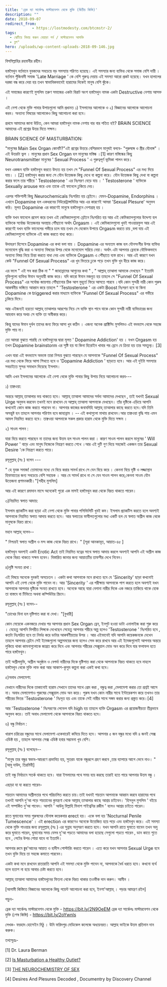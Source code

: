 ```yaml
---
title: 'ব্রেক দ্যা সার্কেলঃ মাস্টারবেশন থেকে মুক্তি (দ্বিতীয় কিস্তি)'
description: ""
date: 2018-09-07
redirect_from: 
            - https://lostmodesty.com/btcmstr-2/
tags: 
  - ঝেটিয়ে বিদায় করুন বেয়াড়া পর্ন / মাস্টারবেশন আসক্তি
  - ব্লগ"
hero: /uploads/wp-content-uploads-2018-09-146.jpg
---
```

বিসমিল্লাহির রহমানীর রহীম।

হস্তমৈথুন বর্তমানে যুবকদের সবচেয়ে বড় সমস্যায় পরিণত হয়েছে। এই সমস্যার জন্য ব্যক্তির থেকে সমাজ বেশি দায়ী । বর্তমান পুঁজিবাদী সমাজ 'Late Marriage ' কে বেশি গুরুত্ব দেয়ায় এই সমস্যা আরো প্রকট হয়েছে। যখন হালালের দরজা বন্ধ করে দেয়া হয় তখন স্বাভাবিকভাবেই হারামের দিকেই মানুষ বেশি ঝুঁকে।

এই সমাজের কারণেই মুসলিম তরুণ সমাজের একটা বিরাট অংশ হস্তমৈথুন নামক একটা Destructive নেশায় আসক্ত ।

এই নেশা থেকে মুক্তি পাবার উপায়গুলো আমি প্রধানত ১) ইসলামের আলোকে ও ২) বিজ্ঞানের আলোকে আলোচনা করব। অন্যান্য বিষয়ের আলোকেও কিছু আলোচনা করা হবে।

প্রথমে আমাদের জানা উচিত, কেন আমরা হস্তমৈথুন নামক নেশায় বার বার পতিত হই? BRAIN SCIENCE আমাদের এই প্রশ্নের উত্তর দিতে সক্ষম।

BRAIN SCIENCE OF MASTURBATION:

"মানুষের Main Sex Organ কোনটি?"এই প্রশ্নের উত্তরে বেশিরভাগ মানুষই বলবে- "পুরুষাঙ্গ ও স্ত্রীর যৌনাঙ্গ" । এই উত্তরটা ভুল । মানুষের প্রধান Sex Organ হল মানুষের মস্তিষ্ক ।\[1] কারণ মস্তিষ্কের কিছু Neurotransmitter মানুষের ' Sexual Process ' এ গুরুত্বপূর্ণ ভূমিকা পালন করে।

যখন একজন ব্যক্তি হস্তমৈথুন করতে উদ্যত হয় তখন সে "Funnel Of Sexual Process" এর মধ্য দিয়ে যায়। । \[2] হস্তমৈথুন করার জন্য সে যৌন উত্তেজক কিছু দেখে বা কল্পনা করে। যৌন উত্তেজক কিছু দেখা বা কল্পনা করার ফলে তার শরীরে ' Testosterone ' এর নিঃসরণ বেড়ে যায় । ' Testosterone ' ব্যক্তিকে Sexually arouse করে এবং তাকে এই ফানেলে ঢুকিয়ে দেয়।

এরপর শক্তিশালী কিছু Neurochemicals নিঃসরিত হয় ব্রেইনে। যেমন-Dopamine, Endorphins । এখানে Dopamine হল একধরনের নিউরোট্রান্সমিটার আর এর কারণেই আমরা 'Sexual Plesure' অনুভব করি। মূলত Dopamine এর কারণেই মানুষে হস্তমৈথুনে নেশাগ্রস্থ হয় ।

ব্যক্তি যখন ফানেলে প্রবেশ করে তখন এই কেমিক্যালগুলো ব্রেইনে নিঃসরিত হয় আর এই কেমিক্যালগুলোর উদ্দেশ্য হল ব্যক্তিকে সর্বোচ্চ উত্তেজনার অবস্থায় পৌঁছানো অর্থাৎ Orgasm । এই কেমিক্যালগুলো খুবই পাওয়ারফুল আর এই কারণেই যখন ব্যক্তি ফানেলের গভীরে চলে যায় তখন সে যেকোন উপায়ে Orgasm করতে চায় ,বলা যায় এই কেমিক্যালগুলো ব্যক্তিকে এই কাজ করতে বাধ্য করে।

উদাহরণ হিসেবে Dopamine এর কথা বলা যায় । Dopamine এর অন্যতম কাজ হল যৌনসংগীর উপর ব্যক্তির মনোযোগ বৃদ্ধি করা ও অন্যান্য বিষয়ের উপর থেকে মনোযোগ সরিয়ে নেয়া। অর্থাৎ এটা আপনার ব্রেনকে যৌক্তিকভাবে অন্যান্য বিষয় নিয়ে চিন্তা করতে বাধা দেয় এবং ব্যক্তিকে Orgasm এ পৌঁছাতে ব্যস্ত রাখে। আর এই কারণে যখন কেউ "Funnel Of Sexual Process" এর খুব ভিতরে ঢুকে পড়ে তখন যুক্তি খুব ধীরে কাজ করে।

এর ফলে " এই সব করা ঠিক না " " জাহান্নামের আগুনের কথা " , " আল্লাহ্‌ তাআলা আমাকে দেখছেন " ইত্যাদি যুক্তিগুলো ব্যক্তির ঈমান অনুযায়ী কাজ করে। যদি কারো ঈমান মজবুত হয় তাহলে সে "Funnel Of Sexual Process" এর সর্বোচ্চ জায়গায় পৌঁছানোর ঠিক আগ মুহূর্তে ফিরে আসতে পারবে ।যদি কোন সুন্দরী নারী কোন পুরুষ আকর্ষনীয় ভঙ্গিতে আহ্বান করে তাহলে " 'Testosterone ' এর একটা Boost নিঃসরণ হবে যা কিনা Dopamine কে triggered করার মাধ্যমে ব্যক্তিকে "Funnel Of Sexual Process" এর গভীরে ঢুকিয়ে দিবে।

আর এইজন্যই হয়তো আল্লাহ্‌ তাআলার আরশের নিচে সে ব্যক্তি স্থান পাবে যাকে কোন সুন্দরী নারী ব্যভিচারের জন্য আহবান করে অথচ সে ব্যক্তি তা অস্বীকার করে।

কিন্তু যাদের ঈমান দুর্বল তাদের জন্য ফিরে আসা খুব কঠিন । এজন্য অনেক প্রাক্টিসিং মুসলিমও এই বদভ্যাস থেকে সহজে মুক্তি পায় না।

তো আমরা বুঝতে পারছি যে হস্তমৈথুনের দ্বারা মূলত ' Dopamine Addiction' হয় । যখন Orgasm হয় তখন Dopamine brainstorm এর সৃষ্টি হয় যা কিনা হিরোইন খাবার পর ব্রেনে যে ক্রিয়া হয় তার সমতুল্য। \[3]

এখন যারা এই বদভ্যাসে অভ্যস্ত তারা নিশ্চয় বুঝতে পারছেন যে আপনাকে "Funnel Of Sexual Process" এর মধ্য থেকে ফিরে আসা শিখতে হবে ও 'Dopamine Addiction ' ছাড়তে হবে। আর এই দুইটা সমস্যার সবচাইতে সুন্দর সমাধান দিয়েছে ইসলাম।

আমি এখন ইসলামের আলোকে এই নেশা থেকে মুক্তি পাবার কিছু উপায় নিয়ে আলোচনা করব---

১) তাক্বওয়া:

অন্তরে আল্লাহ্‌ তাআলার ভয় থাকতে হবে। আল্লাহ্‌ তাআলা আমাদের সর্বদা আমাদের দেখছেন , তাই যখনই Sexual Urge অনুভব করবেন তখনই মনে রাখবেন যে আল্লাহ্‌ তাআলা আপনাকে দেখছেন। তাঁর দৃষ্টিকে এড়িয়ে আপনি কখনোই কোন কাজ করতে পারবেন না। আপনার কাজের জবাবদিহি আল্লাহ্‌ তাআলার কাছে করতে হবে।যদি তিনি অসন্তুষ্ট হন তাহলে আপনার পরিণাম হবে জাহান্নাম । -- এই কথাগুলো মাথায় রাখবেন।আর তাক্বওয়া বৃদ্ধি পায় এমন আমল নিয়মিত করতে হবে। তাক্বওয়া আপনাকে সকল প্রকার হারাম থেকে মুক্তি দিতে সক্ষম ।

২) সাওম পালন :

যারা বিয়ে করতে পারছেন না তাদের জন্য উত্তম হল সাওম পালন করা । কারণ সাওম পালন করলে মানুষের ' Will Power ' বাড়ে এবং মানুষ নিজেকে নিয়ন্ত্রণ করতে শেখে ।আর এই দুটি গুণ দিয়ে সহজেই একজন তার Sexual Desire 'কে নিয়ন্ত্রণ করতে পারে।

রসূলুল্লাহ্‌ (সঃ ) বলেন ---

" হে যুবক সমাজ! তোমাদের মধ্যে যে বিয়ে করার সামর্থ রাখে সে যেন বিয়ে করে । কেননা বিয়ে দৃষ্টি ও লজ্জাস্থান হিফাযাতের জন্য সবচেয়ে বেশি সহায়ক । আর যে সামর্থ রাখে না সে যেন সাওম পালন করে,কেননা সাওম যৌন উত্তেজনা প্রশমনকারী।"\[সহীহ মুসলিম]

আর এই কারণে রমাদান মাসে অনেকেই পুরো এক মাসই হস্তমৈথুন করা থেকে বিরত থাকতে পারেন।

৩)নিয়মিত স্বলাত আদায়:

ইসলাম প্র্যাকটিস করা ছাড়া এই নেশা থেকে মুক্তি পাবার পসিভিলিটি খুবই কম। ইসলাম প্র্যাকটিস করতে হলে অবশ্যই আপনাকে নিয়মিত স্বলাত আদায় করতে হবে। আর স্বলাতের ফাযীলতগুলোর মধ্য একটি হল যে স্বলাত অশ্লীল কাজ থেকে মানুষকে বিরত রাখে।

মহান আল্লাহ্‌ বলেন--

" নিশ্চয়ই স্বলাত অশ্লীল ও মন্দ কাজ থেকে বিরত রাখে। " \[সূরা আনকাবূত, আয়াত-৪৫ ]

হস্তমৈথুন অবশ্যই একটা Erotic Act তাই নিয়মিত যত্নের সাথে স্বলাত আদায় করলে অবশ্যই আপনি এই অশ্লীল কাজ থেকে বিরত থাকতে সক্ষম হবেন। বিস্তারিত জানার জন্য আয়াতটির তাফসীর দেখে নিবেন।

৪)দৃষ্টি সংযত রাখা :

এই বিষয়ে অনেকে যুবকই অসচেতন । একটা কথা আপনাকে মনে রাখতে হবে যে 'Sincerity' ছাড়া কখনোই আপনি এই নেশা থেকে মুক্তি পাবেন না। আর 'Sincerity ' এর পরীক্ষায় আপনাকে পাশ করতে হলে অবশ্যই যখন আপনাকে আপনার দৃষ্টিকে সংযত রাখতে হবে। অনেকে আছে যারা বেগানা নারীর দিকে এক নজরে তাকিয়ে থাকে হোক তা বাস্তবে বা টিভিতে অথবা কম্পিউটার স্ক্রিনে।

রসূলুল্লাহ্‌ (সঃ ) বলেন--

"চোখের যিনা হল দৃষ্টিপাত করা বা দেখা। "\[বুখারী]

কোন মেয়েকে একনজরে দেখার পর আপনার প্রধান Sex Organ ব্রেন, ইনপুট হওয়া ডাটা এনালাইজ করা শুরু করে । যেহেতু আপনি বিপরীত লিঙ্গকে দেখেছেন সেহেতু আপনার শরীরে অল্প হলেও 'Testosterone ' নিঃসরিত হবে , কতটা নিঃসরিত হবে তা নির্ভর করে ডাটার আকর্ষণীয়তার উপর । আর এইভাবেই যদি আপনি কয়েকজনকে দেখেন তাহলে আপনার ব্রেইন সেই ইমেজগুলো অল্পসময়ের জন্য হলেও সেভ করে রাখবে আর এই ইমেজগুলোই আপনার অন্তরে লুকিয়ে থাকা কামনাগুলোকে জাগ্রত করে দিবে এবং আপনার শরীরের সেক্সুয়াল মোড অন করে দিবে যার ফলাফল হতে পারে হস্তমৈথুন।

তাই অশ্লীলমুভি, অশ্লীল অনুষ্ঠান ও বেপর্দা নারীদের দিকে দৃষ্টিপাত করা থেকে আপনাকে বিরত থাকতে হবে নাহলে হস্তমৈথুন থেকে মুক্তি লাভ করা আর আকাশ-কুসুম কল্পনা করা একই কথা হবে।

৫)অবাধ মেলামেশা:

যেখানে নারীদের দিকে তাকানোই হারাম সেখানে তাদের সাথে প্রেম করা , বন্ধুত্ব করা ,মেলামেশা করার তো প্রশ্নই আসে না। অবাধ মেলামেশাও পুরুষের সেক্সুয়াল মোড অন করে। পুরুষ যখন কোন নারীর সাথে ইন্টারেকশন করে তখনও তার শরীরের ভিতর 'Testosterone ' নিঃসৃত হয় এবং তাকে সেই নারীর সাথে সঙ্গম করার জন্য প্রস্তুত করে।\[4]

আর 'Testosterone ' নিঃসরণের লেভেল যদি high হয় তাহলে ব্যক্তি Orgasm এর প্রয়োজনীয়তা তীব্রভাবে অনুভব করে। তাই অবাধ মেলামেশা থেকে আপনাকে বিরত থাকতে হবে।

৬) বন্ধু নির্বাচন :

খারাপ চরিত্রের বন্ধুদের সাথে মেলামেশা একেবারেই কমিয়ে দিতে হবে। আপনার ৫ জন বন্ধুর মধ্যে যদি ৪ জনই সেক্স এডিক্ট হয় , তাহলে আপনার সেক্স এডিক্ট হবার সম্ভাবনা খুব বেশি।

রসূলুল্লাহ্‌ (সঃ ) বলেছেন--

"মানুষ তার বন্ধুর স্বভাব-আচরণে প্রভাবিত হয়, সুতরাং যাকে বন্ধুরূপে গ্রহণ করবে ,তার ব্যাপারে আগে ভেবে নাও। " \[আবু দাউদ, তিরমিযী]

তাই বন্ধু নির্বাচনে সতর্ক থাকতে হবে। যারা ইসলামের পথে সময় ব্যয় করছে তারাই হতে পারে আপনার উত্তম বন্ধু ।

এছাড়া যা যা করতে পারেন-

শয়তান আমাদের অশ্লীলতার পথে পরিচালিত করতে চায়।তাই যখনই শয়তান আপনাকে আহ্বান করবে হারামের পথে তখনই আপনি দু'আ পড়ে শয়তানের কুমন্ত্রণা থেকে আল্লাহ্‌ তাআলার কাছে আশ্রয় চাইবেন। 'হিসনুল মুসলিম ' বইয়ে এই সম্পর্কিত দু'আ পাবেন। আপনি ' আউযু বিল্লাহি মিনাশ শাইত্বনির রজীম ' বলেও আশ্রয় চাইতে পারেন।

রাতে ঘুমানোর সময় পুরুষদের যৌনাঙ্গ কয়েকবার erect হয়। একে বলা হয় 'Nocturnal Penile Tumescence' । এই erection এর কারণেও অনেকে উত্তেজিত হয়ে পড়ে এবং হস্তমৈথুন করে। এই সমস্যা থেকে মুক্তি পাওয়ার জন্য রসূলুল্লাহ্‌ (সঃ ) এর সুন্নাহ অনুসরণ করতে হবে। যখন আপনি রাতে ঘুমাতে যাবেন তখন অযু করে ঘুমাতে পারেন, ঘুমানোর সময় যেসব দু'আ পড়তে আমাদের বলা হয়েছে সেগুলো পড়তে পারেন , ডান কাতে শুতে হবে , পেটের উপর শোয়া যাবে না ইত্যাদি।

আপনার রুমে ক্বুর'আনের আয়াত ও হাদীস পোস্টারিং করতে পারেন । এতে করে যখন আপনার Sexual Urge হবে তখন যুক্তি দিয়ে তা সহজে কমাতে পারবেন।

একটা কথা মনে রাখবেন রাতারাতি আপনি এই সমস্যা থেকে মুক্তি পাবেন না, আপনাকে ধৈর্য ধরতে হবে। কখনো ব্যর্থ হলে হতাশ না হয়ে আবার চেষ্টা করতে হবে।

আল্লাহ্‌ তাআলা আমাদের হস্তমৈথুনের ফিতনা থেকে বিরত থাকার তওফীক দান করুন। আমীন ।

\[আগামী কিস্তিতে বিজ্ঞানের আলোকে কিছু পয়েন্ট আলোচনা করা হবে, ইনশা'আল্লাহ্‌ । পড়ার আমন্ত্রণ রইল]

পড়ুন-

ব্রেক দ্যা সার্কেলঃ মাস্টারবেশন থেকে মুক্তি - <https://bit.ly/2N9OeEM> ব্রেক দ্যা সার্কেলঃ মাস্টারবেশন থেকে মুক্তি (শেষ কিস্তি) - <https://bit.ly/2oYwnls>

লেখক- ফরহাদ হোসেইন মিঠু । উনি ফরিদপুর মেডিকেল কলেজে অধ্যয়নরত। আল্লাহ ভাইকে উত্তম প্রতিদান দান করুক।

তথ্যসূত্রঃ-

\[1] Dr. Laura Berman

\[2] [Is Masturbation a Healthy Outlet?](http://candeobehaviorchange.com/healthy-sexuality/masturbation/how-it-works/is-masturbation-a-healthy-outlet/)

\[3] [THE NEUROCHEMISTRY OF SEX](http://www.health-science-spirit.com/neurosex.html)

\[4] Desires And Plesures Decoded , Documentry by Discovery Channel
